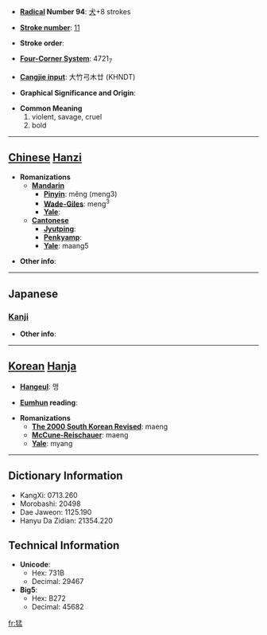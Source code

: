 * '''[[Wiktionary:Chinese radical index| Radical]] Number 94''': [[Wiktionary:Chinese radical index 犬|犬]]+8 strokes

* '''[[Wiktionary:Chinese total strokes index|Stroke number]]''': [[Wiktionary:Chinese total strokes index 11|11]]

* '''Stroke order''': 

* '''[[Wiktionary:Chinese four corner index|Four-Corner System]]''': 4721<sub>7</sub>

* '''[[Wiktionary:Chinese Cangjie index|Cangjie input]]''': 大竹弓木廿 (KHNDT)

* '''Graphical Significance and Origin''': 

* '''Common Meaning'''
*#violent, savage, cruel
*# bold


----

== [[Chinese]] [[Hanzi]] ==

* '''Romanizations'''
** '''[[Mandarin]]'''
*** '''[[Pinyin]]''': měng (meng3)
*** '''[[Wade-Giles]]''': meng<sup>3</sup>
*** '''[[Yale]]''': 
** '''[[Cantonese]]'''
*** '''[[Jyutping]]''':
*** '''[[Penkyamp]]''': 
*** '''[[Yale]]''': maang5

* '''Other info''': 

----

==Japanese==
===[[Kanji]]===
{{kanji|on readings=[[もう]] (mō), [[ぼう]] (bō)|kun readings=[[たけし]] (takeshi)}}

* '''Other info''':  

----

== [[Korean]] [[Hanja]] ==

* '''[[Hangeul]]''': 맹

* '''[[Eumhun]] reading''': 

* '''Romanizations'''
** '''[[The 2000 South Korean Revised Romanization|The 2000 South Korean Revised]]''': maeng
** '''[[McCune-Reischauer]]''': maeng
** '''[[Yale]]''': myang

----

== Dictionary Information ==

* KangXi: 0713.260
* Morobashi: 20498
* Dae Jaweon: 1125.190
* Hanyu Da Zidian: 21354.220

== Technical Information ==

* '''Unicode''':
** Hex: 731B
** Decimal: 29467
* '''Big5''':
** Hex: B272
** Decimal: 45682

[[fr:猛]]